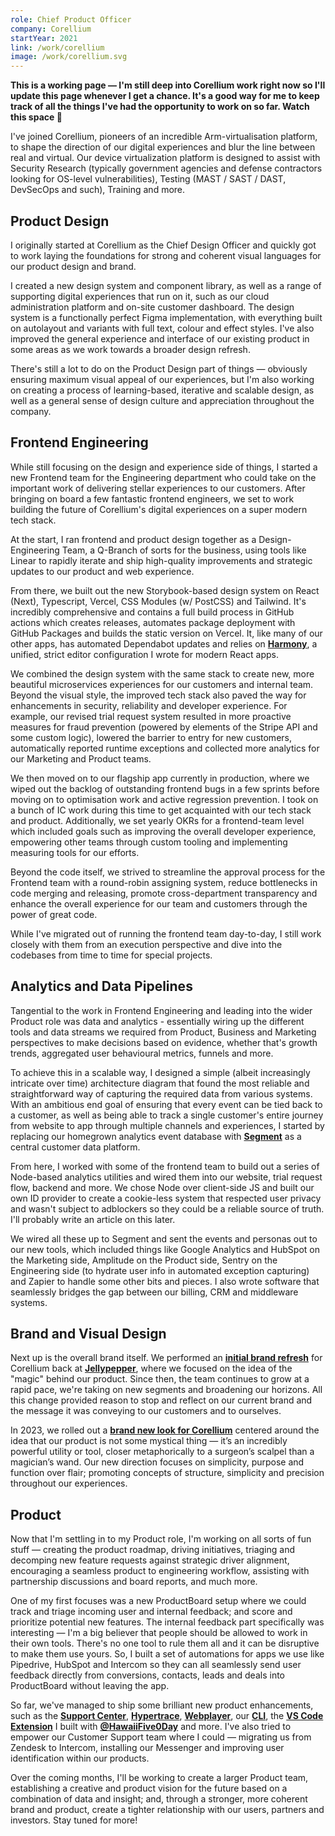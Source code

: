 ```yaml
---
role: Chief Product Officer
company: Corellium
startYear: 2021
link: /work/corellium
image: /work/corellium.svg
---
```


**This is a working page — I'm still deep into Corellium work right now so I'll update this page whenever I get a chance. It's a good way for me to keep track of all the things I've had the opportunity to work on so far. Watch this space 👀**

I've joined Corellium, pioneers of an incredible Arm-virtualisation platform, to shape the direction of our digital experiences and blur the line between real and virtual. Our device virtualization platform is designed to assist with Security Research (typically government agencies and defense contractors looking for OS-level vulnerabilities), Testing (MAST / SAST / DAST, DevSecOps and such), Training and more.

## Product Design

I originally started at Corellium as the Chief Design Officer and quickly got to work laying the foundations for strong and coherent visual languages for our product design and brand.

I created a new design system and component library, as well as a range of supporting digital experiences that run on it, such as our cloud administration platform and on-site customer dashboard. The design system is a functionally perfect Figma implementation, with everything built on autolayout and variants with full text, colour and effect styles. I've also improved the general experience and interface of our existing product in some areas as we work towards a broader design refresh.

There's still a lot to do on the Product Design part of things — obviously ensuring maximum visual appeal of our experiences, but I'm also working on creating a process of learning-based, iterative and scalable design, as well as a general sense of design culture and appreciation throughout the company.

## Frontend Engineering

While still focusing on the design and experience side of things, I started a new Frontend team for the Engineering department who could take on the important work of delivering stellar experiences to our customers. After bringing on board a few fantastic frontend engineers, we set to work building the future of Corellium's digital experiences on a super modern tech stack.

At the start, I ran frontend and product design together as a Design-Engineering Team, a Q-Branch of sorts for the business, using tools like Linear to rapidly iterate and ship high-quality improvements and strategic updates to our product and web experience.

From there, we built out the new Storybook-based design system on React (Next), Typescript, Vercel, CSS Modules (w/ PostCSS) and Tailwind. It's incredibly comprehensive and contains a full build process in GitHub actions which creates releases, automates package deployment with GitHub Packages and builds the static version on Vercel. It, like many of our other apps, has automated Dependabot updates and relies on **[Harmony](https://github.com/haydenbleasel/harmony)**, a unified, strict editor configuration I wrote for modern React apps.

We combined the design system with the same stack to create new, more beautiful microservices experiences for our customers and internal team. Beyond the visual style, the improved tech stack also paved the way for enhancements in security, reliability and developer experience. For example, our revised trial request system resulted in more proactive measures for fraud prevention (powered by elements of the Stripe API and some custom logic), lowered the barrier to entry for new customers, automatically reported runtime exceptions and collected more analytics for our Marketing and Product teams.

We then moved on to our flagship app currently in production, where we wiped out the backlog of outstanding frontend bugs in a few sprints before moving on to optimisation work and active regression prevention. I took on a bunch of IC work during this time to get acquainted with our tech stack and product. Additionally, we set yearly OKRs for a frontend-team level which included goals such as improving the overall developer experience, empowering other teams through custom tooling and implementing measuring tools for our efforts.

Beyond the code itself, we strived to streamline the approval process for the Frontend team with a round-robin assigning system, reduce bottlenecks in code merging and releasing, promote cross-department transparency and enhance the overall experience for our team and customers through the power of great code.

While I've migrated out of running the frontend team day-to-day, I still work closely with them from an execution perspective and dive into the codebases from time to time for special projects.

## Analytics and Data Pipelines

Tangential to the work in Frontend Engineering and leading into the wider Product role was data and analytics - essentially wiring up the different tools and data streams we required from Product, Business and Marketing perspectives to make decisions based on evidence, whether that's growth trends, aggregated user behavioural metrics, funnels and more.

To achieve this in a scalable way, I designed a simple (albeit increasingly intricate over time) architecture diagram that found the most reliable and straightforward way of capturing the required data from various systems. With an ambitious end goal of ensuring that every event can be tied back to a customer, as well as being able to track a single customer's entire journey from website to app through multiple channels and experiences, I started by replacing our homegrown analytics event database with **[Segment](https://segment.com/)** as a central customer data platform.

From here, I worked with some of the frontend team to build out a series of Node-based analytics utilities and wired them into our website, trial request flow, backend and more. We chose Node over client-side JS and built our own ID provider to create a cookie-less system that respected user privacy and wasn't subject to adblockers so they could be a reliable source of truth. I'll probably write an article on this later.

We wired all these up to Segment and sent the events and personas out to our new tools, which included things like Google Analytics and HubSpot on the Marketing side, Amplitude on the Product side, Sentry on the Engineering side (to hydrate user info in automated exception capturing) and Zapier to handle some other bits and pieces. I also wrote software that seamlessly bridges the gap between our billing, CRM and middleware systems.

## Brand and Visual Design

Next up is the overall brand itself. We performed an **[initial brand refresh](https://jellypepper.com/work/corellium)** for Corellium back at **[Jellypepper](https://haydenbleasel.com/work/jellypepper)**, where we focused on the idea of the "magic" behind our product. Since then, the team continues to grow at a rapid pace, we're taking on new segments and broadening our horizons. All this change provided reason to stop and reflect on our current brand and the message it was conveying to our customers and to ourselves.

In 2023, we rolled out a **[brand new look for Corellium](https://www.corellium.com/blog/a-brief-look-at-the-new-corellium)** centered around the idea that our product is not some mystical thing — it’s an incredibly powerful utility or tool, closer metaphorically to a surgeon’s scalpel than a magician’s wand. Our new direction focuses on simplicity, purpose and function over flair; promoting concepts of structure, simplicity and precision throughout our experiences.

## Product

Now that I'm settling in to my Product role, I'm working on all sorts of fun stuff — creating the product roadmap, driving initiatives, triaging and decomping new feature requests against strategic driver alignment, encouraging a seamless product to engineering workflow, assisting with partnership discussions and board reports, and much more.

One of my first focuses was a new ProductBoard setup where we could track and triage incoming user and internal feedback; and score and prioritize potential new features. The internal feedback part specifically was interesting — I'm a big believer that people should be allowed to work in their own tools. There's no one tool to rule them all and it can be disruptive to make them use yours. So, I built a set of automations for apps we use like Pipedrive, HubSpot and Intercom so they can all seamlessly send user feedback directly from conversions, contacts, leads and deals into ProductBoard without leaving the app.

So far, we've managed to ship some brilliant new product enhancements, such as the **[Support Center](https://support.corellium.com/)**, **[Hypertrace](https://support.corellium.com/features/hypertrace)**, **[Webplayer](https://support.corellium.com/webplayer)**, our **[CLI](https://support.corellium.com/cli)**, the **[VS Code Extension](https://marketplace.visualstudio.com/items?itemName=corellium.corellium-vscode)** I built with **[@HawaiiFive0Day](https://twitter.com/HawaiiFive0day)** and more. I've also tried to empower our Customer Support team where I could — migrating us from Zendesk to Intercom, installing our Messenger and improving user identification within our products.

Over the coming months, I'll be working to create a larger Product team, establishing a creative and product vision for the future based on a combination of data and insight; and, through a stronger, more coherent brand and product, create a tighter relationship with our users, partners and investors. Stay tuned for more!
